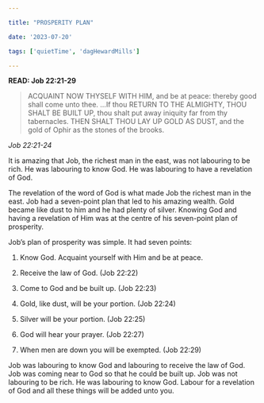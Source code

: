 ```yaml
---

title: "PROSPERITY PLAN"

date: '2023-07-20'

tags: ['quietTime', 'dagHewardMills']

---
```


**READ: Job 22:21-29**

>ACQUAINT NOW THYSELF WITH HIM, and be at peace: thereby good shall come unto thee. ...If thou RETURN TO THE ALMIGHTY, THOU SHALT BE BUILT UP, thou shalt put away iniquity far from thy tabernacles. THEN SHALT THOU LAY UP GOLD AS DUST, and the gold of Ophir as the stones of the brooks. 

*Job 22:21-24* 

It is amazing that Job, the richest man in the east, was not labouring to be rich. He was labouring to know God. He was labouring to have a revelation of God. 

The revelation of the word of God is what made Job the richest man in the east. Job had a seven-point plan that led to his amazing wealth. Gold became like dust to him and he had plenty of silver. Knowing God and having a revelation of Him was at the centre of his seven-point plan of prosperity. 

Job’s plan of prosperity was simple. It had seven points: 

1. Know God. Acquaint yourself with Him and be at peace. 

2. Receive the law of God. (Job 22:22)
3. Come to God and be built up. (Job 22:23)
4. Gold, like dust, will be your portion. (Job 22:24)
5. Silver will be your portion. (Job 22:25)
6. God will hear your prayer. (Job 22:27)
7. When men are down you will be exempted. (Job 22:29) 

Job was labouring to know God and labouring to receive the law of God. Job was coming near to God so that he could be built up. Job was not labouring to be rich. He was labouring to know God. Labour for a revelation of God and all these things will be added unto you. 

